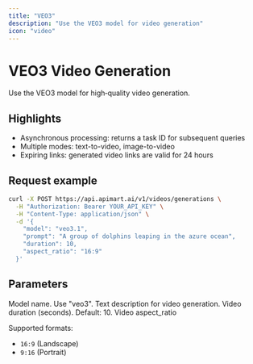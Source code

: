 ```yaml
---
title: "VEO3"
description: "Use the VEO3 model for video generation"
icon: "video"
---
```


# VEO3 Video Generation

Use the VEO3 model for high‑quality video generation.

## Highlights

- Asynchronous processing: returns a task ID for subsequent queries
- Multiple modes: text-to-video, image-to-video
- Expiring links: generated video links are valid for 24 hours

## Request example

<RequestExample>

```bash
curl -X POST https://api.apimart.ai/v1/videos/generations \
  -H "Authorization: Bearer YOUR_API_KEY" \
  -H "Content-Type: application/json" \
  -d '{
    "model": "veo3.1",
    "prompt": "A group of dolphins leaping in the azure ocean",
    "duration": 10,
    "aspect_ratio": "16:9"
  }'
```

</RequestExample>

## Parameters

<ParamField query="model" type="string" required>
  Model name. Use "veo3".
</ParamField>

<ParamField query="prompt" type="string" required>
  Text description for video generation.
</ParamField>

<ParamField query="duration" type="integer">
  Video duration (seconds). Default: 10.
</ParamField>

<ParamField query="aspect_ratio" type="string">
  Video aspect_ratio
  
  Supported formats:
  - `16:9` (Landscape)
  - `9:16` (Portrait)
</ParamField>


